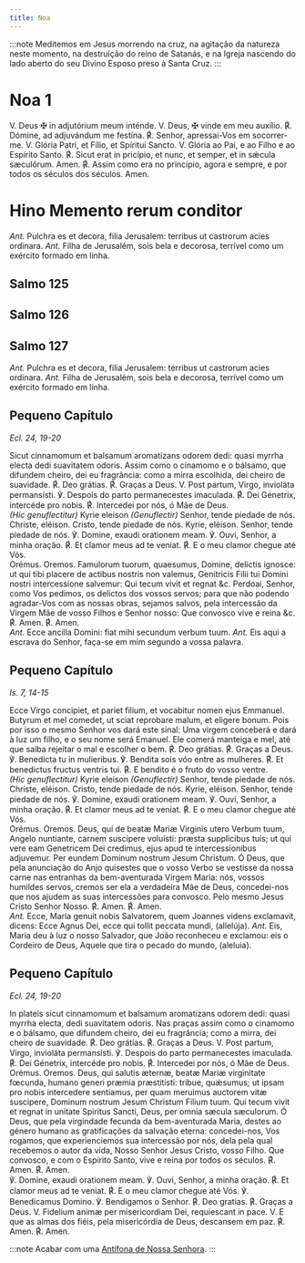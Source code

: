 ```yaml
---
title: Noa
---
```


:::note
Meditemos em Jesus morrendo na cruz, na agitação da natureza neste momento,
na destruição do reino de Satanás, e na Igreja nascendo do
lado aberto do seu Divino Esposo preso à Santa Cruz.
:::

# Noa 1

<div class="grid grid-cols-2 gap-5">
  <span class="text-justify">
    V. Deus <span class="text-red-500">&#10016;</span> in adjutórium meum
    inténde.
  </span>
  <span class="text-justify">
    V. Deus, <span class="text-red-500">&#10016;</span> vinde em meu auxílio.
  </span>
  <span class="text-justify">
    <span class="text-red-500">℟.</span> Dómine, ad adjuvándum me festína.
  </span>
  <span class="text-justify">
    <span class="text-red-500">℟.</span> Senhor, apressai-Vos em socorrer-me.
  </span>
  <span class="text-justify">
    V. Glória Patri, et Fílio, et Spíritui Sancto.
  </span>
  <span class="text-justify">
    V. Glória ao Pai, e ao Filho e ao Espírito Santo.
  </span>
  <span class="text-justify">
    <span class="text-red-500">℟.</span> Sicut erat in pricípio, et nunc, et
    semper, et in sǽcula sæculórum. Amen.
  </span>
  <span class="text-justify">
    <span class="text-red-500">℟.</span> Assim como era no princípio, agora e
    sempre, e por todos os séculos dos séculos. Amen.
  </span>
</div>


# Hino Memento rerum conditor

<MementoRerumConditor />

<div class="grid grid-cols-2 gap-5">
  <span class="text-justify">
    <em>Ant.</em> Pulchra es et decora, filia Jerusalem: terribus ut castrorum
    acies ordinara.
  </span>
  <span class="text-justify">
    <em>Ant.</em> Filha de Jerusalém, sois bela e decorosa, terrível como um
    exército formado em linha.
  </span>
</div>


## Salmo 125

<Salmo125 />


## Salmo 126

<Salmo126 />


## Salmo 127

<Salmo127 />


<Tabs>
  <TabItem label="Depois da Purificação">
<div class="grid grid-cols-2 gap-5">
  <span class="text-justify">
    <em>Ant.</em> Pulchra es et decora, filia Jerusalem: terribus ut castrorum
    acies ordinara.
  </span>
  <span class="text-justify">
    <em>Ant.</em> Filha de Jerusalém, sois bela e decorosa, terrível como um
    exército formado em linha.
  </span>
</div>

## Pequeno Capítulo

_Ecl. 24, 19-20_

<div class="grid grid-cols-2 gap-5">
  <span class="text-justify">
    Sicut cinnamomum et balsamum aromatizans odorem dedi: quasi myrrha electa
    dedi suavitatem odoris.
  </span>
  <span class="text-justify">
    Assim como o cinamomo e o bálsamo, que difundem cheiro, dei eu fragrância:
    como a mirra escolhida, dei cheiro de suavidade.
  </span>
  <span class="text-justify">
    <span class="text-red-500">℟.</span> Deo grátias.
  </span>
  <span class="text-justify">
    <span class="text-red-500">℟.</span> Graças a Deus.
  </span>
  <span class="text-justify">
    V. Post partum, Virgo, invioláta permansísti.
  </span>
  <span class="text-justify">℣. Despois do parto permanecestes imaculada.</span>
  <span class="text-justify">
    <span class="text-red-500">℟.</span> Dei Génetrix, intercéde pro nobis.
  </span>
  <span class="text-justify">
    <span class="text-red-500">℟.</span> Intercedei por nós, ó Mãe de Deus.
  </span>
</div>

<div class="grid grid-cols-2 gap-5">
  <span class="text-justify">
    <em>(Hic genuflectitur)</em> Kyrie eleison
  </span>
  <span class="text-justify">
    <em>(Genuflectir)</em> Senhor, tende piedade de nós.
  </span>
  <span class="text-justify">Christe, eléison.</span>
  <span class="text-justify">Cristo, tende piedade de nós.</span>
  <span class="text-justify">Kyrie, eléison.</span>
  <span class="text-justify">Senhor, tende piedade de nós.</span>
  <span class="text-justify">℣. Domine, exaudi orationem meam.</span>
  <span class="text-justify">℣. Ouvi, Senhor, a minha oração.</span>
  <span class="text-justify">
    <span class="text-red-500">℟.</span> Et clamor meus ad te veniat.
  </span>
  <span class="text-justify">
    <span class="text-red-500">℟.</span> E o meu clamor chegue até Vós.
  </span>
</div>

<div class="grid grid-cols-2 gap-5">
  <span class="text-red-500 text-center">Orémus.</span>
  <span class="text-red-500 text-center">Oremos.</span>
  <span class="text-justify">
    Famulorum tuorum, quaesumus, Domine, delictis ignosce: ut qui tibi placere
    de actibus nostris non valemus, Genitricis Filii tui Domini nostri
    intercessione salvemur: Qui tecum vivit et regnat &c.
  </span>
  <span class="text-justify">
    Perdoai, Senhor, como Vos pedimos, os delictos dos vossos servos; para que
    não podendo agradar-Vos com as nossas obras, sejamos salvos, pela
    intercessão da Virgem Mãe de vosso Filhos e Senhor nosso: Que convosco vive
    e reina &c.
  </span>
  <span class="text-justify">
    <span class="text-red-500">℟.</span> Amen.
  </span>
  <span class="text-justify">
    <span class="text-red-500">℟.</span> Amen.
  </span>
</div>
  </TabItem>
  <TabItem label="No Advento">
<div class="grid grid-cols-2 gap-5">
  <span class="text-justify">
    <em>Ant.</em> Ecce ancilla Domini: fiat mihi secundum verbum tuum.
  </span>
  <span class="text-justify">
    <em>Ant.</em> Eis aqui a escrava do Senhor, faça-se em mim segundo a vossa
    palavra.
  </span>
</div>

## Pequeno Capítulo

_Is. 7, 14-15_

<div class="grid grid-cols-2 gap-5">
  <span class="text-justify">
    Ecce Virgo concipiet, et pariet filium, et vocabitur nomen ejus Emmanuel.
    Butyrum et mel comedet, ut sciat reprobare malum, et eligere bonum.
  </span>
  <span class="text-justify">
    Pois por isso o mesmo Senhor vos dará este sinal: Uma virgem conceberá e
    dará à luz um filho, e o seu nome será Emanuel. Ele comerá manteiga e mel,
    até que saiba rejeitar o mal e escolher o bem.
  </span>
  <span class="text-justify">
    <span class="text-red-500">℟.</span> Deo grátias.
  </span>
  <span class="text-justify">
    <span class="text-red-500">℟.</span> Graças a Deus.
  </span>
  <span class="text-justify">℣. Benedicta tu in mulieribus.</span>
  <span class="text-justify">℣. Bendita sois vóo entre as mulheres.</span>
  <span class="text-justify">
    <span class="text-red-500">℟.</span> Et benedictus fructus ventris tui.
  </span>
  <span class="text-justify">
    <span class="text-red-500">℟.</span> E bendito é o fruto do vosso ventre.
  </span>
</div>

<div class="grid grid-cols-2 gap-5">
  <span class="text-justify">
    <em>(Hic genuflectitur)</em> Kyrie eleison
  </span>
  <span class="text-justify">
    <em>(Genuflectir)</em> Senhor, tende piedade de nós.
  </span>
  <span class="text-justify">Christe, eléison.</span>
  <span class="text-justify">Cristo, tende piedade de nós.</span>
  <span class="text-justify">Kyrie, eléison.</span>
  <span class="text-justify">Senhor, tende piedade de nós.</span>
  <span class="text-justify">℣. Domine, exaudi orationem meam.</span>
  <span class="text-justify">℣. Ouvi, Senhor, a minha oração.</span>
  <span class="text-justify">
    <span class="text-red-500">℟.</span> Et clamor meus ad te veniat.
  </span>
  <span class="text-justify">
    <span class="text-red-500">℟.</span> E o meu clamor chegue até Vós.
  </span>
</div>

<div class="grid grid-cols-2 gap-5">
  <span class="text-red-500 text-center">Orémus.</span>
  <span class="text-red-500 text-center">Oremos.</span>
  <span class="text-justify">
    Deus, qui de beatæ Mariæ Virginis utero Verbum tuum, Angelo nuntiante,
    carnem suscipere voluisti: præsta supplicibus tuis; ut qui vere eam
    Genetricem Dei credimus, ejus apud te intercessionibus adjuvemur. Per eundem
    Dominum nostrum Jesum Christum.
  </span>
  <span class="text-justify">
    Ó Deus, que pela anunciação do Anjo quisestes que o vosso Verbo se vestisse
    da nossa carne nas entranhas da bem-aventurada Virgem Maria: nós, vossos
    humildes servos, cremos ser ela a verdadeira Mãe de Deus, concedei-nos que
    nos ajudem as suas intercessões para convosco. Pelo mesmo Jesus Cristo
    Senhor Nosso.
  </span>
  <span class="text-justify">
    <span class="text-red-500">℟.</span> Amen.
  </span>
  <span class="text-justify">
    <span class="text-red-500">℟.</span> Amen.
  </span>
</div>
  </TabItem>
  <TabItem label="No Natal">
<div class="grid grid-cols-2 gap-5">
  <span class="text-justify">
    <em>Ant.</em> Ecce, Maria genuit nobis Salvatorem, quem Joannes videns
    exclamavit, dicens: Ecce Agnus Dei, ecce qui tollit peccata mundi,
    (allelúja).
  </span>
  <span class="text-justify">
    <em>Ant.</em> Eis, Maria deu à luz o nosso Salvador, que João reconheceu e
    exclamou: eis o Cordeiro de Deus, Aquele que tira o pecado do mundo,
    (aleluia).
  </span>
</div>

## Pequeno Capítulo

_Ecl. 24, 19-20_

<div class="grid grid-cols-2 gap-5">
  <span class="text-justify">
    In plateis sicut cinnamomum et balsamum aromatizans odorem dedi: quasi
    myrrha electa, dedi suavitatem odoris.
  </span>
  <span class="text-justify">
    Nas praças assim como o cinamomo e o bálsamo, que difundem cheiro, dei eu
    fragrância; como a mirra, dei cheiro de suavidade.
  </span>
  <span class="text-justify">
    <span class="text-red-500">℟.</span> Deo grátias.
  </span>
  <span class="text-justify">
    <span class="text-red-500">℟.</span> Graças a Deus.
  </span>
  <span class="text-justify">
    V. Post partum, Virgo, invioláta permansísti.
  </span>
  <span class="text-justify">℣. Despois do parto permanecestes imaculada.</span>
  <span class="text-justify">
    <span class="text-red-500">℟.</span> Dei Génetrix, intercéde pro nobis.
  </span>
  <span class="text-justify">
    <span class="text-red-500">℟.</span> Intercedei por nós, ó Mãe de Deus.
  </span>
</div>

<div class="grid grid-cols-2 gap-5">
  <span class="text-red-500 text-center">Orémus.</span>
  <span class="text-red-500 text-center">Oremos.</span>
  <span class="text-justify">
    Deus, qui salutis æternæ, beatæ Mariæ virginitate fœcunda, humano generi
    præmia præstitisti: tribue, quǽsumus; ut ipsam pro nobis intercedere
    sentiamus, per quam meruimus auctorem vitæ suscipere, Dominum nostrum Jesum
    Christum Filium tuum. Qui tecum vivit et regnat in unitate Spiritus Sancti,
    Deus, per omnia sæcula sæculorum.
  </span>
  <span class="text-justify">
    Ó Deus, que pela virgindade fecunda da bem-aventurada Maria, destes ao
    género humano as gratificações da salvação eterna: concedei-nos, Vos
    rogamos, que experienciemos sua intercessão por nós, dela pela qual
    recebemos o autor da vida, Nosso Senhor Jesus Cristo, vosso Filho. Que
    convosco, e com o Espírito Santo, vive e reina por todos os séculos.
  </span>
  <span class="text-justify">
    <span class="text-red-500">℟.</span> Amen.
  </span>
  <span class="text-justify">
    <span class="text-red-500">℟.</span> Amen.
  </span>
</div>
  </TabItem>
</Tabs>

<div class="grid grid-cols-2 gap-5">
  <span class="text-justify">℣. Domine, exaudi orationem meam.</span>
  <span class="text-justify">℣. Ouvi, Senhor, a minha oração.</span>
  <span class="text-justify">
    <span class="text-red-500">℟.</span> Et clamor meus ad te veniat.
  </span>
  <span class="text-justify">
    <span class="text-red-500">℟.</span> E o meu clamor chegue até Vós.
  </span>
  <span class="text-justify">℣. Benedicamus Domino.</span>
  <span class="text-justify">℣. Bendigamos o Senhor.</span>
  <span class="text-justify">
    <span class="text-red-500">℟.</span> Deo gratias.
  </span>
  <span class="text-justify">
    <span class="text-red-500">℟.</span> Graças a Deus.
  </span>
  <span class="text-justify">
    V. Fidelium animæ per misericordiam Dei, requiescant in pace.
  </span>
  <span class="text-justify">
    V. E que as almas dos fiéis, pela misericórdia de Deus, descansem em paz.
  </span>
  <span class="text-justify">
    <span class="text-red-500">℟.</span> Amen.
  </span>
  <span class="text-justify">
    <span class="text-red-500">℟.</span> Amen.
  </span>
</div>

:::note
Acabar com uma [Antífona de Nossa Senhora](/devocionario/antifonas).
:::
